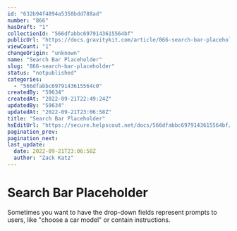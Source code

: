 ```yaml
---
id: "632b94f4894a5358bdd788ad"
number: "866"
hasDraft: "1"
collectionId: "566dfabbc6979143615564bf"
publicUrl: "https://docs.gravitykit.com/article/866-search-bar-placeholder"
viewCount: "1"
changeOrigin: "unknown"
name: "Search Bar Placeholder"
slug: "866-search-bar-placeholder"
status: "notpublished"
categories: 
  - "566dfabbc6979143615564c0"
createdBy: "59634"
createdAt: "2022-09-21T22:49:24Z"
updatedBy: "59634"
updatedAt: "2022-09-21T23:06:58Z"
title: "Search Bar Placeholder"
hsEditUrl: "https://secure.helpscout.net/docs/566dfabbc6979143615564bf/article/632b94f4894a5358bdd788ad"
pagination_prev: 
pagination_next: 
last_update:
  date: 2022-09-21T23:06:58Z
  author: "Zack Katz"
---
```


# Search Bar Placeholder

Sometimes you want to have the drop-down fields represent prompts to users, like "choose a car model" or contain instructions.
